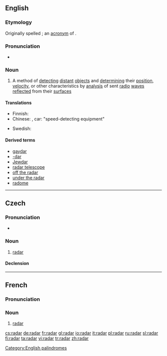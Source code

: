 ==English==

===Etymology===
Originally spelled {{term|RADAR}}; an [[acronym]] of {{term||[[radio]] [[detection]] [[and]] [[ranging]]}}.

===Pronunciation===
*{{IPA|/ˈreɪdɑː(r)/}}

===Noun===
{{wikipedia}}
{{en-noun|-}}

# A method of [[detecting]] [[distant]] [[object]]s and [[determining]] their [[position]], [[velocity]], or other characteristics by [[analysis]] of sent [[radio]] [[wave]]s [[reflect]]ed from their [[surface]]s

====Translations====
{{top}}
* Finnish: {{t+|fi|tutka}}
* Chinese: {{t|cmn|雷達|tr=léidá|sc=Hani|xs=Mandarin}}, car: {{t|cmn|測速裝置|tr=cè sù zhuāngzhì|sc=Hani|xs=Mandarin}} "speed-detecting equipment"
{{mid}}
* Swedish: {{t-|sv|radar|c}}
{{bottom}}

====Derived terms====
*[[gaydar]]
*[[-dar]]
*[[Jewdar]]
*[[radar telescope]]
*[[off the radar]]
*[[under the radar]]
*[[radome]]

[[Category:English palindromes]]

----

==Czech==

===Pronunciation===
* {{IPA|/radar/|lang=cs}}

===Noun===
{{cs-noun|g=m}}

# [[#English|radar]]

====Declension====
{{cs-noun-decl|radar|radaru|radaru|radar|radare|radaru|radarem |radary|radarů|radarům|radary|radary|radarech|radary}}

----
==French==

===Pronunciation===
{{IPA|/ʁa.daʁ/}}

===Noun===
{{fr-noun|m}}

# [[radar]]

[[cs:radar]]
[[de:radar]]
[[fr:radar]]
[[gl:radar]]
[[io:radar]]
[[it:radar]]
[[pl:radar]]
[[ru:radar]]
[[sl:radar]]
[[fi:radar]]
[[ta:radar]]
[[vi:radar]]
[[tr:radar]]
[[zh:radar]]